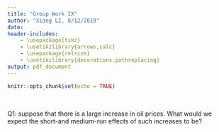 ```yaml
---
title: "Group Work IX"
author: "Xiang LI, 8/12/2019"
date: 
header-includes:
    - \usepackage{tikz}
    - \usetikzlibrary{arrows,calc}
    - \usepackage{relsize}
    - \usetikzlibrary{decorations.pathreplacing}
output: pdf_document
---
```


```r
knitr::opts_chunk$set(echo = TRUE)
```

\textbf{Name:}\makebox[2in]{\hrulefill} 
&nbsp; 
\textbf{UO ID:}\makebox[2in]{\hrulefill}

Q1: suppose that there is a large increase in oil prices. What would we expect the short-and medium-run effects of such increases to be? 

\begin{tikzpicture}[scale=.9]
\draw [thick] (-0.3,0)-- (0,0) -- (5.5,0);
\node [below] at (4.5,-0.2)  {};
\draw [thick] (0,-0.3)-- (0,0) -- (0,5.5);
\node [above] at (0,5.5)  {};
\end{tikzpicture}

\begin{tikzpicture}[scale=.9]
\draw [thick] (-0.3,0)-- (0,0) -- (5.5,0);
\node [below] at (4.5,-0.2)  {};
\draw [thick] (0,-0.3)-- (0,0) -- (0,5.5);
\node [above] at (0,5.5)  {};
\end{tikzpicture}

\begin{tikzpicture}[scale=.9]
\draw [thick] (-0.3,0)-- (0,0) -- (5.5,0);
\node [below] at (4.5,-0.2)  {};
\draw [thick] (0,-0.3)-- (0,0) -- (0,5.5);
\node [above] at (0,5.5)  {};
\end{tikzpicture}




